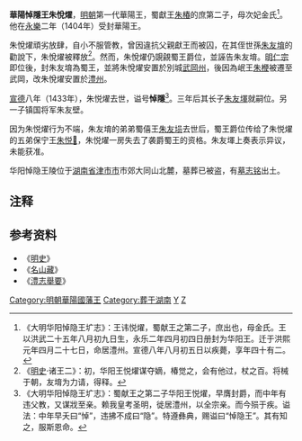 '''華陽悼隱王朱悅燿'''{{BD|1392年||1433年|catIdx=Z}}，[[明朝|明朝]]第一代華陽王，蜀獻王[[朱椿_(明朝)|朱椿]]的庶第二子，母次妃金氏<ref>《大明华阳悼隐王圹志》：王讳悦燿，蜀献王之第二子，庶出也，母金氏。王以洪武二十五年八月初九日生，永乐二年四月初四日册封为华阳王。迁于洪熙元年四月二十七日，命居澧州。宣德八年八月初五日以疾薨，享年四十有二。</ref>。他在[[永乐_(明朝)|永樂]]二年（1404年）受封華陽王。

朱悅燿頑劣放肆，自小不服管教，曾因違抗父親獻王而被囚，在其侄世孫[[朱友堉|朱友堉]]的勸說下，朱悅燿被釋放<ref> 《[[明史|明史]]·诸王二》：初，华阳王悦燿谋夺嫡，椿觉之，会有他过，杖之百。将械于朝，友堉为力请，得释。</ref>。然而，朱悅燿仍覬覦蜀王爵位，並誣告朱友堉。[[明仁宗|明仁宗]]即位後，封朱友堉為蜀王，並將朱悅燿安置於別城[[武岡州|武岡州]]，後因為岷王[[朱楩|朱楩]]被遷至武岡，改朱悅燿安置於[[澧州|澧州]]。

[[宣德|宣德]]八年（1433年），朱悦燿去世，谥号'''悼隱'''<ref>《大明华阳悼隐王圹志》：蜀献王之第二子华阳王悦燿，早膺封爵，而中年有违父教，又谋戕至亲。赖我皇考圣明，徙居澧州，以全宗亲。而今殒于疾。谥法：中年早夭曰“悼”，违拂不成曰“隐”。特遵彝典，赐谥曰“悼隐王”。其有知之，服斯恩命。</ref>。三年后其长子[[朱友堚|朱友堚]]就嗣位。另一子镇国将军朱友壁。

因为朱悦燿行为不端，朱友堉的弟弟蜀僖王[[朱友埙|朱友埙]]去世后，蜀王爵位传给了朱悦燿的五弟保宁王[[朱悦𤉎|朱悦𤉎]]，朱悦燿一房失去了袭爵蜀王的资格。朱友堚上奏表示异议，未能获准。

华阳悼隐王陵位于[[湖南省|湖南省]][[津市市|津市市]]市郊大同山北麓，墓葬已被盗，有[[墓志铭|墓志铭]]出土。

== 注释  ==
{{reflist}}

==参考资料==
*《[[明史|明史]]》
*《[[名山藏|名山藏]]》
*《[[澧志舉要|澧志舉要]]》

{{s-start}}
{{s-none|無|[[明朝|明政府]]封之}}
{{s-ttl|title=[[明朝藩王列表_(蜀王系)#華陽國|明華陽國國王]]|years=1404年－1433年}}
{{s-after|子康簡王[[朱友堚|朱友堚]]}}
{{end}}

[[Category:明朝華陽國藩王|Category:明朝華陽國藩王]]
[[Category:葬于湖南|Category:葬于湖南]]
[[Category:朱姓|Y]]
[[Category:諡悼隱|Z]]
